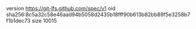 version https://git-lfs.github.com/spec/v1
oid sha256:8c5a32c58e46aad94b5058d2435b18fff90b613b82bb89f5e3258b7f1b1dec73
size 10015
